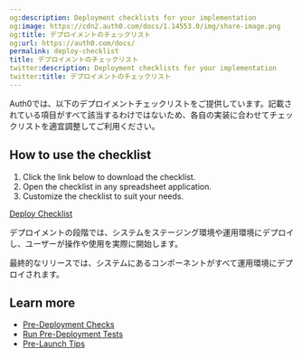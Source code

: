 ```yaml
---
og:description: Deployment checklists for your implementation
og:image: https://cdn2.auth0.com/docs/1.14553.0/img/share-image.png
og:title: デプロイメントのチェックリスト
og:url: https://auth0.com/docs/
permalink: deploy-checklist
title: デプロイメントのチェックリスト
twitter:description: Deployment checklists for your implementation
twitter:title: デプロイメントのチェックリスト
---
```



Auth0では、以下のデプロイメントチェックリストをご提供しています。記載されている項目がすべて該当するわけではないため、各自の実装に合わせてチェックリストを適宜調整してご利用ください。

## How to use the checklist

1. Click the link below to download the checklist.
2. Open the checklist in any spreadsheet application.
3. Customize the checklist to suit your needs.

<InlineImage src="/images/cdy7uua7fh8z/2Cip8jFt1IhR24t5Q4V4KZ/749eb4107b1b8ad60dbabf4066fea151/file_type_icons-02.png"/>[Deploy Checklist](https://assets.ctfassets.net/cdy7uua7fh8z/78b5P011cQmYyZ7XZkQcoK/3c42c9146f9823b427bcd06b2889fa7c/Deploy-Checklist.xlsx)

デプロイメントの段階では、システムをステージング環境や運用環境にデプロイし、ユーザーが操作や使用を実際に開始します。

最終的なリリースでは、システムにあるコンポーネントがすべて運用環境にデプロイされます。

## Learn more

* [Pre-Deployment Checks](/docs/deploy-monitor/pre-deployment-checks)
* [Run Pre-Deployment Tests](/docs/deploy-monitor/pre-deployment-checks/predeployment-tests)
* [Pre-Launch Tips](/docs/deploy-monitor/pre-deployment-checks/pre-launch-tips)